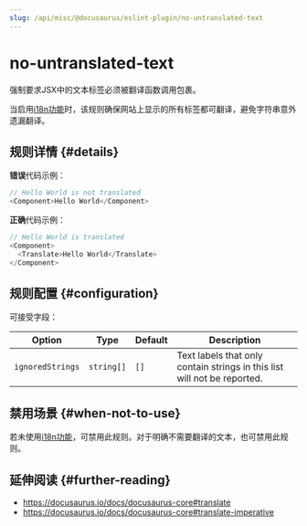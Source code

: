 ```yaml
---
slug: /api/misc/@docusaurus/eslint-plugin/no-untranslated-text
---
```


# no-untranslated-text


强制要求JSX中的文本标签必须被翻译函数调用包裹。

当启用[i18n功能](../../../i18n/i18n-introduction.mdx)时，该规则确保网站上显示的所有标签都可翻译，避免字符串意外遗漏翻译。

## 规则详情 {#details}

**错误**代码示例：

```js
// Hello World is not translated
<Component>Hello World</Component>
```

**正确**代码示例：

```js
// Hello World is translated
<Component>
  <Translate>Hello World</Translate>
</Component>
```

## 规则配置 {#configuration}

可接受字段：

<APITable>

| Option | Type | Default | Description |
| --- | --- | --- | --- |
| `ignoredStrings` | `string[]` | `[]` | Text labels that only contain strings in this list will not be reported. |

</APITable>

## 禁用场景 {#when-not-to-use}

若未使用[i18n功能](../../../i18n/i18n-introduction.mdx)，可禁用此规则。对于明确不需要翻译的文本，也可禁用此规则。

## 延伸阅读 {#further-reading}

- https://docusaurus.io/docs/docusaurus-core#translate
- https://docusaurus.io/docs/docusaurus-core#translate-imperative